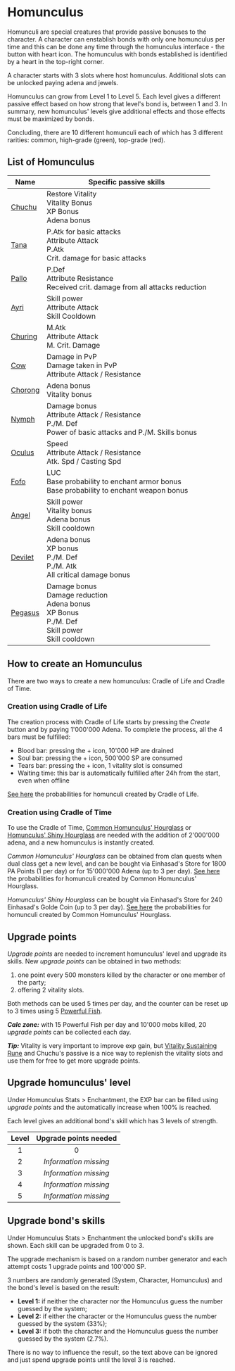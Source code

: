 # Homunculus

Homunculi are special creatures that provide passive bonuses to the character. A character can enstablish bonds with only one homunculus per time and this can be done any time through the homunculus interface - the button with heart icon. The homunculus with bonds established is identified by a heart in the top-right corner.

A character starts with 3 slots where host homunculus. Additional slots can be unlocked paying adena and jewels.

Homunculus can grow from Level 1 to Level 5. Each level gives a different passive effect based on how strong that level's bond is, between 1 and 3.
In summary, new homunculus' levels give additional effects and those effects must be maximized by bonds.

Concluding, there are 10 different homunculi each of which has 3 different rarities: common, high-grade (green), top-grade (red).


## List of Homunculus

|Name|Specific passive skills|
|--|--|
|[Chuchu](/references/homunculus#chuchu)|Restore Vitality<br />Vitality Bonus<br />XP Bonus<br />Adena bonus|
|[Tana](/references/homunculus#tana)|P.Atk for basic attacks<br />Attribute Attack<br />P.Atk<br />Crit. damage for basic attacks|
|[Pallo](/references/homunculus#pallo)|P.Def<br />Attribute Resistance<br />Received crit. damage from all attacks reduction|
|[Ayri](/references/homunculus#ayri)|Skill power<br />Attribute Attack<br />Skill Cooldown|
|[Churing](/references/homunculus#churing)|M.Atk<br />Attribute Attack<br />M. Crit. Damage|
|[Cow](/references/homunculus#cow)|Damage in PvP<br />Damage taken in PvP<br />Attribute Attack / Resistance|
|[Chorong](/references/homunculus#chorong)|Adena bonus<br />Vitality bonus|
|[Nymph](/references/homunculus#nymph)|Damage bonus<br />Attribute Attack / Resistance<br />P./M. Def<br />Power of basic attacks and P./M. Skills bonus|
|[Oculus](/references/homunculus#oculus)|Speed<br />Attribute Attack / Resistance<br />Atk. Spd / Casting Spd|
|[Fofo](/references/homunculus#fofo)|LUC<br />Base probability to enchant armor bonus<br />Base probability to enchant weapon bonus|
|[Angel](/references/homunculus#angel)|Skill power<br />Vitality bonus<br />Adena bonus<br />Skill cooldown|
|[Devilet](/references/homunculus#devilet)|Adena bonus<br />XP bonus<br />P./M. Def<br />P./M. Atk<br />All critical damage bonus|
|[Pegasus](/references/homunculus#pegasus)|Damage bonus<br />Damage reduction<br />Adena bonus<br />XP Bonus<br />P./M. Def<br />Skill power<br />Skill cooldown|


## How to create an Homunculus

There are two ways to create a new homunculus: Cradle of Life and Cradle of Time.

### Creation using Cradle of Life

The creation process with Cradle of Life starts by pressing the *Create* button and by paying 1'000'000 Adena. To complete the process, all the 4 bars must be fulfilled:
- Blood bar: pressing the + icon, 10'000 HP are drained
- Soul bar: pressing the + icon, 500'000 SP are consumed
- Tears bar: pressing the + icon, 1 vitality slot is consumed
- Waiting time: this bar is automatically fulfilled after 24h from the start, even when offline

[See here](references/homunculus#probabilities-with-cradle-of-life-or-common-homunculus-hourglass) the probabilities for homunculi created by Cradle of Life.


### Creation using Cradle of Time

To use the Cradle of Time, [Common Homunculus' Hourglass](https://l2central.info/main/items/81815.html) or [Homunculus' Shiny Hourglass](https://l2central.info/main/items/82904.html) are needed with the addition of 2'000'000 adena, and a new homunculus is instantly created.

*Common Homunculus' Hourglass* can be obtained from clan quests when dual class get a new level, and can be bought via Einhasad's Store for 1800 PA Points (1 per day) or for 15'000'000 Adena (up to 3 per day). [See here](references/homunculus#probabilities-with-cradle-of-life-or-common-homunculus-hourglass) the probabilities for homunculi created by Common Homunculus' Hourglass.

*Homunculus' Shiny Hourglass* can be bought via Einhasad's Store for 240 Einhasad's Golde Coin (up to 3 per day). [See here](/references/homunculus#probabilities-with-homunculus-shiny-hourglass) the probabilities for homunculi created by Common Homunculus' Hourglass.


## Upgrade points

*Upgrade points* are needed to increment homunculus' level and upgrade its skills. New *upgrade points* can be obtained in two methods:
1. one point every 500 monsters killed by the character or one member of the party;
1. offering 2 vitality slots.

Both methods can be used 5 times per day, and the counter can be reset up to 3 times using 5 [Powerful Fish](https://l2central.info/main/items/47552.html).

***Calc zone:*** with 15 Powerful Fish per day and 10'000 mobs killed, 20 *upgrade points* can be collected each day.

***Tip:*** Vitality is very important to improve exp gain, but [Vitality Sustaining Rune](https://l2central.info/main/search/?s=Vitality+Sustaining+Rune) and Chuchu's passive is a nice way to replenish the vitality slots and use them for free to get more upgrade points.


## Upgrade homunculus' level

Under Homunculus Stats > Enchantment, the EXP bar can be filled using *upgrade points* and the automatically increase when 100% is reached.

Each level gives an additional bond's skill which has 3 levels of strength.

|Level|Upgrade points needed|
|:--:|:--:|
|1|0|
|2|*Information missing*|
|3|*Information missing*|
|4|*Information missing*|
|5|*Information missing*|

## Upgrade bond's skills

Under Homunculus Stats > Enchantment the unlocked bond's skills are shown. Each skill can be upgraded from 0 to 3.

The upgrade mechanism is based on a random number generator and each attempt costs 1 upgrade points and 100'000 SP.

3 numbers are randomly generated (System, Character, Homunculus) and the bond's level is based on the result:

- **Level 1:** if neither the character nor the Homunculus guess the number guessed by the system;
- **Level 2:** if either the character or the Homunculus guess the number guessed by the system (33%);
- **Level 3:** if both the character and the Homunculus guess the number guessed by the system (2.7%).

There is no way to influence the result, so the text above can be ignored and just spend upgrade points until the level 3 is reached.

